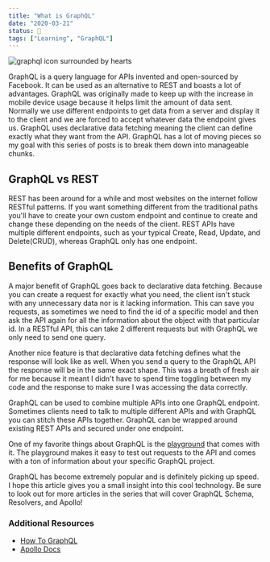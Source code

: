 ```yaml
---
title: "What is GraphQL"
date: "2020-03-21"
status: 🌻
tags: ["Learning", "GraphQL"]
---
```


<img src="/graphql-love.png" alt="graphql icon surrounded by hearts" />

GraphQL is a query language for APIs invented and open-sourced by Facebook. It can be used as an alternative to REST and boasts a lot of advantages. GraphQL was originally made to keep up with the increase in mobile device usage because it helps limit the amount of data sent. Normally we use different endpoints to get data from a server and display it to the client and we are forced to accept whatever data the endpoint gives us. GraphQL uses declarative data fetching meaning the client can define exactly what they want from the API. GraphQL has a lot of moving pieces so my goal with this series of posts is to break them down into manageable chunks.

## GraphQL vs REST

REST has been around for a while and most websites on the internet follow RESTful patterns. If you want something different from the traditional paths you'll have to create your own custom endpoint and continue to create and change these depending on the needs of the client. REST APIs have multiple different endpoints, such as your typical Create, Read, Update, and Delete(CRUD), whereas GraphQL only has one endpoint.

## Benefits of GraphQL

A major benefit of GraphQL goes back to declarative data fetching. Because you can create a request for exactly what you need, the client isn't stuck with any unnecessary data nor is it lacking information. This can save you requests, as sometimes we need to find the id of a specific model and then ask the API again for all the information about the object with that particular id. In a RESTful API, this can take 2 different requests but with GraphQL we only need to send one query.

Another nice feature is that declarative data fetching defines what the response will look like as well. When you send a query to the GraphQL API the response will be in the same exact shape. This was a breath of fresh air for me because it meant I didn't have to spend time toggling between my code and the response to make sure I was accessing the data correctly.

GraphQL can be used to combine multiple APIs into one GraphQL endpoint. Sometimes clients need to talk to multiple different APIs and with GraphQL you can stitch these APIs together. GraphQL can be wrapped around existing REST APIs and secured under one endpoint.

One of my favorite things about GraphQL is the [playground](https://github.com/prisma-labs/graphql-playground) that comes with it. The playground makes it easy to test out requests to the API and comes with a ton of information about your specific GraphQL project.

GraphQL has become extremely popular and is definitely picking up speed. I hope this article gives you a small insight into this cool technology. Be sure to look out for more articles in the series that will cover GraphQL Schema, Resolvers, and Apollo!

### Additional Resources

- [How To GraphQL](https://www.howtographql.com/basics/0-introduction/)
- [Apollo Docs](https://www.apollographql.com/docs/intro/benefits/)
